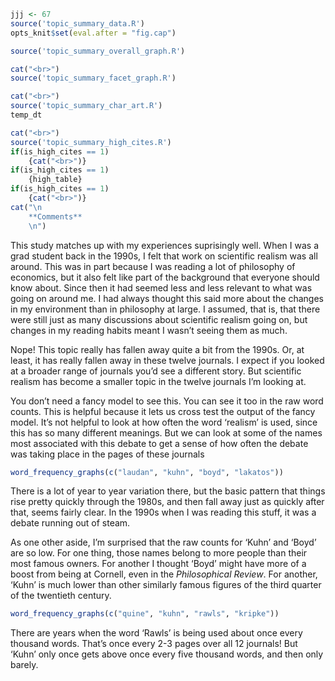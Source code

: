 ```r
jjj <- 67
source('topic_summary_data.R')
opts_knit$set(eval.after = "fig.cap")
```

```r
source('topic_summary_overall_graph.R')
```

```r
cat("<br>")
source('topic_summary_facet_graph.R')
```

```r
cat("<br>")
source('topic_summary_char_art.R')
temp_dt
```

```r
cat("<br>")
source('topic_summary_high_cites.R')
if(is_high_cites == 1)
	{cat("<br>")}
if(is_high_cites == 1)
	{high_table}
if(is_high_cites == 1)
	{cat("<br>")}
cat("\n
	**Comments**
	\n")
```

This study matches up with my experiences suprisingly well. When I was a grad student back in the 1990s, I felt that work on scientific realism was all around. This was in part because I was reading a lot of philosophy of economics, but it also felt like part of the background that everyone should know about. Since then it had seemed less and less relevant to what was going on around me. I had always thought this said more about the changes in my environment than in philosophy at large. I assumed, that is, that there were still just as many discussions about scientific realism going on, but changes in my reading habits meant I wasn't seeing them as much.

Nope! This topic really has fallen away quite a bit from the 1990s. Or, at least, it has really fallen away in these twelve journals. I expect if you looked at a broader range of journals you'd see a different story. But scientific realism has become a smaller topic in the twelve journals I'm looking at.

You don't need a fancy model to see this. You can see it too in the raw word counts. This is helpful because it lets us cross test the output of the fancy model. It's not helpful to look at how often the word 'realism' is used, since this has so many different meanings. But we can look at some of the names most associated with this debate to get a sense of how often the debate was taking place in the pages of these journals

```r
word_frequency_graphs(c("laudan", "kuhn", "boyd", "lakatos"))
```

There is a lot of year to year variation there, but the basic pattern that things rise pretty quickly through the 1980s, and then fall away just as quickly after that, seems fairly clear. In the 1990s when I was reading this stuff, it was a debate running out of steam. 

As one other aside, I'm surprised that the raw counts for 'Kuhn' and 'Boyd' are so low. For one thing, those names belong to more people than their most famous owners. For another I thought 'Boyd' might have more of a boost from being at Cornell, even in the _Philosophical Review_. For another, 'Kuhn' is much lower than other similarly famous figures of the third quarter of the twentieth century.

```r
word_frequency_graphs(c("quine", "kuhn", "rawls", "kripke"))
```

There are years when the word 'Rawls' is being used about once every thousand words. That's once every 2-3 pages over all 12 journals! But 'Kuhn' only once gets above once every five thousand words, and then only barely.